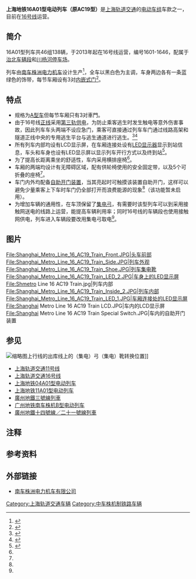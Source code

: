 {{鐵路車輛
|車輛名稱 =<font color=black>上海地铁16A01型电动列车</font>
|公司色 = #98D1C0
|圖像 = Shanghai_Metro_Line_16_AC19_Train.JPG
|圖像說明 = 16A01型1611号列车驶离[[罗山路站|罗山路站]]准备折返。
|unit = 
|用戶 = [[上海轨道交通|上海轨道交通]]
|路線 = [[上海轨道交通16号线|上海轨道交通16号线]]
|車輛編號 = 1601-1646
|類型 = [[A型车|A型地铁车辆]]
|輛數 = 138
|產量 = 46组
|型號 = 16A01（原AC19）
|昵称 = [[抹茶|抹茶]]{{efn|name="昵称"|“抹茶”一名源于该型列车的色带颜色与抹茶相似；“石榴”一名则源于16号线数字的谐音。}}、[[石榴|石榴]]{{efn|name="昵称"}}
|列車編組 = 3节编组：3M<br/ >6节编组：3M+3M{{efn|name="列车编组符号含义"|Mcp指带驾驶室和受电弓的动车，M指动车，+指半永久牵引杆，<nowiki>=</nowiki>指全自动车钩。}}
|起動加速度 = 
|營運最高速度 = 120
|設計最高速度 = 
|減速度（正常） = 
|減速度（緊急） = 
|載客量 = 372
|編組載客量 = 3节编组：1,116<br/ >6节编组：2,232
|編組長度 = 
|全長 = 
|全闊 = 约3,000
|全高 = 约3,800
|車體物料 = [[铝合金|铝合金]]
|車輛重量 = 
|編組總重量 = 
|軸距 = 
|軌距 = 1,435
|電化方式 = [[直流電|DC]] 1500[[伏特|V]]<br/>（[[接触网供电|接触网供电]]或[[第三轨供电|第三轨供电]]{{efn|name="电化方式"|16号线列车都有两套受流方式，当在车辆段或停车场时使用接触网供电，而在线路上运营时会转换为第三轨供电。}}）
|受流方式 = 单臂式[[集电弓|集电弓]]或下接触型[[集电靴|集电靴]]{{efn|name="电化方式"}}
|牽引電動機 = [[西门子交通|西门子交通]]制 1TB2016-0GB02
|電動機輸出 = 250 kW
|編組輸出 = 
|傳動方式 = 直-交
|齒輪比 = 
|轉向架 = 
|驅動裝置 = 
|控制裝置 = 西门子交通制 [[IGBT|IGBT]]-[[VVVF|VVVF]]
|制動方式 = [[轮盘制动|轮盘制动]]、[[再生制动|再生制动]]
|保安裝置 = 
|訊號系統 = 
|製造商 = [[南车株洲电力机车有限公司|南车株洲电力机车有限公司]]
|設計 = [[南车株洲电力机车有限公司|南车株洲电力机车有限公司]]
|衍生自 = [[上海地铁11A01型电动列车|上海地铁11A01型电动列车]]、[[廣州地鐵三號線列車|廣州地鐵三號線列車]]、[[广州地铁南车株机B型电动列车|广州地铁南车株机B型电动列车]]
|原產國 = {{CHN}}
|製造年份 = 2012年~2014年
|投入服務日期 = 2013年~2014年
|備註 = 
|全寬備註 = 
}}

'''上海地铁16A01型电动列车（原AC19型）'''是[[上海轨道交通|上海轨道交通]]的[[电动车组|电动车组]]车款之一，目前在[[上海轨道交通16号线|16号线]]运营。

== 简介 ==
16A01型列车共46组138辆，于2013年起在16号线运营，编号1601-1646，配属于[[上海轨道交通车辆段|治北车辆段]]和[[上海轨道交通车辆段|川杨河停车场]]。

列车由[[南车株洲电力机车有限公司|南车株洲电力机车]]设计生产<ref name="shmetro16">{{Cite web |url=http://www.shmetro.com/node49/201202/con111002.htm |title=上海地铁16号线首列车上半年将从株洲开出 - 上海地铁 |accessdate=2014-02-04 |archive-date=2015-09-24 |archive-url=https://web.archive.org/web/20150924101635/http://www.shmetro.com/node49/201202/con111002.htm |dead-url=no }}</ref>，全车以黑白色为主调，车身两边各有一条蓝绿色的饰带，每节车厢设有3对[[內嵌式門|内嵌式门]]<ref name="NETEASE163">{{Cite web|title=16号线车厢座位横排似火车 最快年底建成_网易汽车|url=http://auto.163.com/12/0221/09/7QPDJN5V00084IJG.html|dead-url=yes|access-date=2014-02-04|archive-url=https://web.archive.org/web/20140222022710/http://auto.163.com/12/0221/09/7QPDJN5V00084IJG.html|archive-date=2014-02-22}}</ref>。

== 特点 ==
* 规格为[[A型地铁列车|A型车]]但每节车厢只有3对車門。
* 由于16号线[[正线|正线]]采用[[第三轨供电|第三轨供电]]，为防止乘客逃生时发生触电等意外伤害事故，因此列车车头两端不设应急门，乘客可直接通过列车车门通过线路高架和隧道正线中央的专用逃生平台与逃生通道进行逃生。<ref name=railcn>{{Cite web |url=http://trade.railcn.net/invest/show.php?itemid=12890 |title=【上海地铁】上海轨道交通11号线南段工程区间疏散平台扶手采购项目招标公告_中国铁路网商务平台 |accessdate=2014-02-05 |archive-date=2014-02-22 |archive-url=https://web.archive.org/web/20140222064606/http://trade.railcn.net/invest/show.php?itemid=12890 |dead-url=no }}</ref><ref name=dongfang>{{Cite web |url=http://www.dfdaily.com/html/3/2013/12/11/1093889.shtml |title=16号线探营：乘着快车看老虎 -大都会-东方早报网 |accessdate=2014-02-05 |archive-date=2014-02-22 |archive-url=https://web.archive.org/web/20140222202009/http://www.dfdaily.com/html/3/2013/12/11/1093889.shtml |dead-url=no }}</ref>
* 所有列车内部均设有LCD显示屏，在车厢连接处设有[[发光二极管显示器|LED显示器]]显示到站信息，车头和车身也设有LED显示屏以显示列车开行方式以及终到站<ref name="jiefang">{{Cite web|title=轨交16号线首列列车推多项“人性化”设计<nowiki> </nowiki>乘客能自助开启列车车门 - 新闻晚报|url=http://newspaper.jfdaily.com/xwwb/html/2012-12/28/content_948381.htm|dead-url=yes|access-date=2014-02-05|archive-url=https://web.archive.org/web/20140222150612/http://newspaper.jfdaily.com/xwwb/html/2012-12/28/content_948381.htm|archive-date=2014-02-22}}</ref>。
* 为了提高长距离乘坐的舒适性，车内采用横排座椅<ref name=shmetro16 />。
* 车厢的两端均设计有无障碍区域，配有供轮椅使用的安全固定带，以及5个可折叠的座椅<ref name=jiefang />。
* 车门内外均配备[[自助开门装置|自助开门装置]]，当其亮起时可触摸该装置自助开门，这样可以避免少量乘客上下车时车门仍全部打开而浪费能源的现象<ref name=jiefang />（该功能暂未启用）。
* 为增加车辆的通用性，在车顶保留了[[集电弓|集电弓]]，有需要时该型列车可以到采用接触网送电的线路上运营，能提高车辆利用率；同时16号线的车辆段也使用接触网供电，列车进入车辆段要改用集电弓取电<ref name=shmetro16 />。

== 图片 ==
<gallery>
File:Shanghai_Metro_Line_16_AC19_Train_Front.JPG|头车前部
File:Shanghai_Metro_Line_16_AC19_Train_Side.JPG|列车外观
File:Shanghai_Metro_Line_16_AC19_Train_Shoe.JPG|列车集电靴
File:Shanghai_Metro_Line_16_AC19_Train_LED_2.JPG|车身上的LED显示屏
File:Shmetro Line 16 AC19 Train.jpg|列车内部
File:Shanghai_Metro_Line_16_AC19_Train_Inside_2.JPG|列车内部
File:Shanghai_Metro_Line_16_AC19_Train_LED_1.JPG|车厢连接处的LED显示屏
File:Shanghai Metro Line 16 AC19 Train LCD.JPG|车内的LCD显示屏
File:Shanghai Metro Line 16 AC19 Train Special Switch.JPG|车内的自助开门装置
</gallery>

== 参见 ==
[[File:Shanghai_Metro_Line_16_Track.JPG|缩略图]]上行线的出库线上的（集电）弓（集电）靴转换位置]]
* [[上海轨道交通11号线|上海轨道交通11号线]]
* [[上海轨道交通16号线|上海轨道交通16号线]]
* [[上海地铁04A01型电动列车|上海地铁04A01型电动列车]]
* [[上海地铁11A01型电动列车|上海地铁11A01型电动列车]]
* [[廣州地鐵三號線列車|廣州地鐵三號線列車]]
* [[广州地铁南车株机B型电动列车|广州地铁南车株机B型电动列车]]
* [[廣州地鐵十四號線／二十一號線列車|廣州地鐵十四號線／二十一號線列車]]

== 注释 ==
{{notelist|iger=}}

== 参考资料 ==
{{Reflist}}

== 外部链接 ==
* [http://www.csrzelc.com 南车株洲电力机车有限公司]{{Wayback|url=http://www.csrzelc.com/ |date=20161110014311 }}

{{上海轨道交通车辆}}

[[Category:上海轨道交通车辆|Category:上海轨道交通车辆]]
[[Category:中车株机制铁路车辆|Category:中车株机制铁路车辆]]